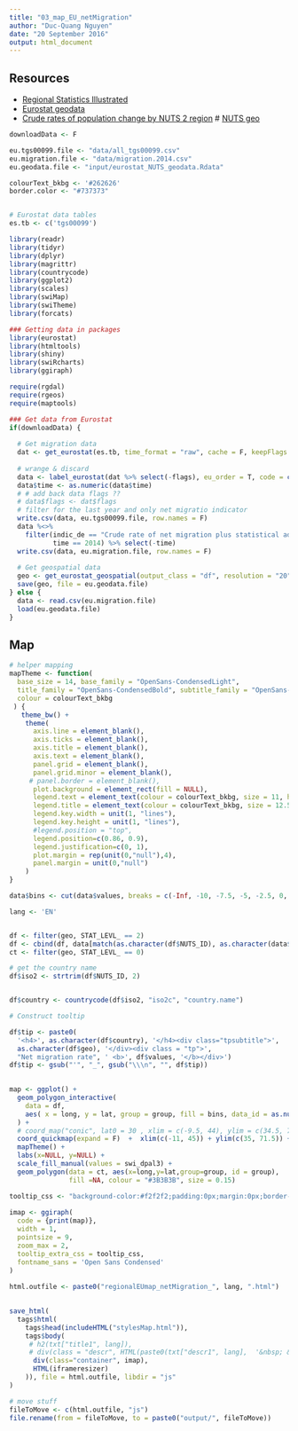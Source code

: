 ```yaml
---
title: "03_map_EU_netMigration"
author: "Duc-Quang Nguyen"
date: "20 September 2016"
output: html_document
---
```



## Resources
* [Regional Statistics Illustrated](http://ec.europa.eu/eurostat/cache/RSI/#?vis=nuts2.population&lang=en)
* [Eurostat geodata](http://ec.europa.eu/eurostat/web/gisco/geodata/reference-data/administrative-units-statistical-units/nuts)
* [Crude rates of population change by NUTS 2 region](http://ec.europa.eu/eurostat/web/products-datasets/-/tgs00099)
# [NUTS geo](http://ec.europa.eu/eurostat/web/products-manuals-and-guidelines/-/KS-GQ-14-006)


```r
downloadData <- F

eu.tgs00099.file <- "data/all_tgs00099.csv"
eu.migration.file <- "data/migration.2014.csv"
eu.geodata.file <- "input/eurostat_NUTS_geodata.Rdata"

colourText_bkbg <- '#262626'
border.color <- "#737373"


# Eurostat data tables
es.tb <- c('tgs00099')

library(readr)
library(tidyr)
library(dplyr)
library(magrittr)
library(countrycode)
library(ggplot2)
library(scales)
library(swiMap)
library(swiTheme)
library(forcats)

### Getting data in packages
library(eurostat)
library(htmltools)
library(shiny)
library(swiRcharts)
library(ggiraph)

require(rgdal)
require(rgeos)
require(maptools)
```



```r
### Get data from Eurostat
if(downloadData) {
  
  # Get migration data 
  dat <- get_eurostat(es.tb, time_format = "raw", cache = F, keepFlags = T)
  
  # wrange & discard 
  data <- label_eurostat(dat %>% select(-flags), eu_order = T, code = c("geo"))
  data$time <- as.numeric(data$time)
  # # add back data flags ??
  # data$flags <- dat$flags
  # filter for the last year and only net migratio indicator
  write.csv(data, eu.tgs00099.file, row.names = F)
  data %<>% 
    filter(indic_de == "Crude rate of net migration plus statistical adjustment", 
           time == 2014) %>% select(-time)
  write.csv(data, eu.migration.file, row.names = F)
  
  # Get geospatial data
  geo <- get_eurostat_geospatial(output_class = "df", resolution = "20")
  save(geo, file = eu.geodata.file)
} else {
  data <- read.csv(eu.migration.file)
  load(eu.geodata.file)
}

```

## Map

```r
# helper mapping 
mapTheme <- function(
  base_size = 14, base_family = "OpenSans-CondensedLight",
  title_family = "OpenSans-CondensedBold", subtitle_family = "OpenSans-CondensedLight",
  colour = colourText_bkbg
 ) { 
   theme_bw() + 
    theme(
      axis.line = element_blank(),
      axis.ticks = element_blank(), 
      axis.title = element_blank(), 
      axis.text = element_blank(),
      panel.grid = element_blank(),
      panel.grid.minor = element_blank(),
     # panel.border = element_blank(),
      plot.background = element_rect(fill = NULL),
      legend.text = element_text(colour = colourText_bkbg, size = 11, hjust = 1),
      legend.title = element_text(colour = colourText_bkbg, size = 12.5),
      legend.key.width = unit(1, "lines"),
      legend.key.height = unit(1, "lines"),
      #legend.position = "top",
      legend.position=c(0.86, 0.9), 
      legend.justification=c(0, 1),
      plot.margin = rep(unit(0,"null"),4),
      panel.margin = unit(0,"null")
    ) 
}
```


```r

data$bins <- cut(data$values, breaks = c(-Inf, -10, -7.5, -5, -2.5, 0, 2.5, 5, 7.5, 10, Inf))

lang <- 'EN'


df <- filter(geo, STAT_LEVL_ == 2)
df <- cbind(df, data[match(as.character(df$NUTS_ID), as.character(data$geo_code)), c('geo', 'values', 'bins')])
ct <- filter(geo, STAT_LEVL_ == 0)

# get the country name 
df$iso2 <- strtrim(df$NUTS_ID, 2)


df$country <- countrycode(df$iso2, "iso2c", "country.name")

# Construct tooltip

df$tip <- paste0(
  '<h4>', as.character(df$country), '</h4><div class="tpsubtitle">',
  as.character(df$geo), '</div><div class = "tp">',
  "Net migration rate", ' <b>', df$values, '</b></div>')
df$tip <- gsub("'", "_", gsub("\\\n", "", df$tip))
  

map <- ggplot() + 
  geom_polygon_interactive(
    data = df,
    aes( x = long, y = lat, group = group, fill = bins, data_id = as.numeric(id), tooltip = tip)
  ) +
  # coord_map("conic", lat0 = 30 , xlim = c(-9.5, 44), ylim = c(34.5, 72)) #+ 
  coord_quickmap(expand = F)  +  xlim(c(-11, 45)) + ylim(c(35, 71.5)) +
  mapTheme() +
  labs(x=NULL, y=NULL) + 
  scale_fill_manual(values = swi_dpal3) +
  geom_polygon(data = ct, aes(x=long,y=lat,group=group, id = group),
               fill =NA, colour = "#3B3B3B", size = 0.15)

tooltip_css <- "background-color:#f2f2f2;padding:0px;margin:0px;border-radius:5px;"
  
imap <- ggiraph(
  code = {print(map)}, 
  width = 1, 
  pointsize = 9,
  zoom_max = 2, 
  tooltip_extra_css = tooltip_css,
  fontname_sans = 'Open Sans Condensed'
)
  
html.outfile <- paste0("regionalEUmap_netMigration_", lang, ".html")
    

save_html(
  tags$html(
    tags$head(includeHTML("stylesMap.html")),
    tags$body(    
     # h2(txt["title1", lang]),
     # div(class = "descr", HTML(paste0(txt["descr1", lang],  '&nbsp; &nbsp; <img src="Interactive_icon.svg.png" width="23" align="top">'))),
      div(class="container", imap),
      HTML(iframeresizer)  
    )), file = html.outfile, libdir = "js"
)

# move stuff
fileToMove <- c(html.outfile, "js")
file.rename(from = fileToMove, to = paste0("output/", fileToMove))
    
    
```